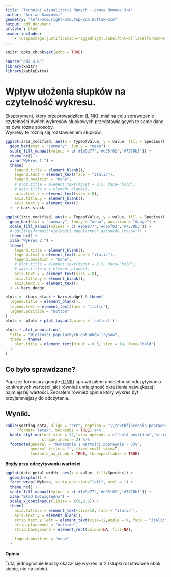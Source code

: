 ---
title: "Techniki wizualizacji danych - praca domowa 3+4"
author: "Adrian Kamiński"
geometry: "left=3cm,right=3cm,top=2cm,bottom=2cm"
output: pdf_document
urlcolor: blue
header-includes:
    - \usepackage[justification=raggedright,labelfont=bf,labelformat=empty,singlelinecheck=false]{caption}
---

```{r setup, include=FALSE}
knitr::opts_chunk$set(echo = TRUE)
```

```{r, echo=FALSE, message=FALSE, warning=FALSE}
source("pd3_4.R")
library(knitr)
library(kableExtra)
```

# Wpływ ułożenia słupków na czytelność wykresu.

Eksperyment, który przeprowadziłem [(LINK)](https://forms.gle/ZFQ11MyCmbcUmkg77), miał na celu sprawdzenie czytelności dwóch wykresów słupkowych przedstawiających te same dane na dwa różne sposoby.  
Wykresy te różnią się rozstawieniem słupków.


\vspace{1em}

```{r, echo=FALSE, warning=FALSE, message=FALSE}

ggplot(iris_modified, aes(x = TypeofValue, y = value, fill = Species)) + 
  geom_bar(stat = "summary", fun.y = "mean") + 
  scale_fill_manual(values = c('#1b9e77','#d95f02','#7570b3')) +
  theme_hc() +
  xlab("Wykres 1.") +
  theme(
    legend.title = element_blank(),
    legend.text = element_text(face = "italic"),
    legend.position = "none",
    # plot.title = element_text(hjust = 0.5, face="bold"),
    # axis.title.x = element_blank(),
    axis.text.x = element_text(size = 8),
    axis.title.y = element_blank(),
    axis.text.y = element_text()
  ) -> bars_stack

ggplot(iris_modified, aes(x = TypeofValue, y = value, fill = Species)) + 
  geom_bar(stat = "summary", fun.y = "mean", position = "dodge") +
  scale_fill_manual(values = c('#1b9e77','#d95f02','#7570b3')) +
  # ggtitle(format("Wielkości popularnych gatunków irysów")) +
  theme_hc() +
  xlab("Wykres 2.") +
  theme(
    legend.title = element_blank(),
    legend.text = element_text(face = "italic"),
    legend.position = "none",
    # plot.title = element_text(hjust = 0.5, face="bold"),
    # axis.title.x = element_blank(),
    axis.text.x = element_text(size = 8),
    axis.title.y = element_blank(),
    axis.text.y = element_text()
  ) -> bars_dodge

plots <- (bars_stack + bars_dodge) & theme(
  legend.title = element_blank(),
  legend.text = element_text(face = "italic"),
  legend.position = "bottom"
)
plots <- plots + plot_layout(guides = 'collect')

plots + plot_annotation(
  title = "Wielkości popularnych gatunków irysów",
  theme = theme(
    plot.title = element_text(hjust = 0.5, size = 14, face="bold")
  )
)
```

\vspace{1.5em}


## Co było sprawdzane?

Poprzez formularz google [(LINK)](https://forms.gle/ZFQ11MyCmbcUmkg77) sprawdzałem umiejętność odczytywania konkretnych wartości jak i również umiejętność określenia największej i najmiejszej wartości. Zebrałem również opinie który wykres był przyjemniejszy do odczytania.

\newpage

## Wyniki.

```{r, echo=FALSE, results='asis'}
kable(sorting_data, align = "crr", caption = '\\textbf{Średnia poprawnych posortowań}',
      format='latex', booktabs = TRUE) %>%
  kable_styling(font_size = 12,latex_options = c("hold_position","striped"),
                stripe_index = 2) %>%
  footnote(general = "Wskazanie 1 wartości poprawnie - 33%",
           general_title = "", fixed_small_size=T,
           footnote_as_chunk = TRUE, threeparttable = TRUE)
```


\vspace{1em}


**Błędy przy odczytywaniu wartości**


\vspace{1em}


```{r, echo=FALSE, warning=FALSE}
ggplot(data_petal_width, aes(x = value, fill=Species)) +
  geom_boxplot() + 
  facet_wrap(~Wykres, strip.position="left", ncol = 1) +
  theme_hc() +
  scale_fill_manual(values = c('#1b9e77','#d95f02','#7570b3')) +
  xlab("Błąd bezwzględny") +
  scale_x_continuous(limits = c(0,0.6)) +
  theme(
    axis.title.x = element_text(size=12, face = "italic"),
    axis.text.y = element_blank(),
    strip.text.y.left = element_text(size=12,angle = 0, face = "italic"),
    strip.placement = "outside",
    strip.background = element_rect(colour=NA, fill=NA),
    
    legend.position = "none"
  )
```


\vspace{1em}


**Opinia**

Tutaj jednogłośnie lepszy okazał się wykres nr 2 (słupki rozstawione obok siebie, nie na sobie).